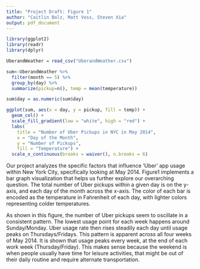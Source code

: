 ```yaml
---
title: "Project Draft: Figure 1"
author: "Caitlin Bolz, Matt Voss, Steven Xia"
output: pdf_document
---
```


```r
library(ggplot2)
library(readr)
library(dplyr)
```


```r
UberandWeather = read_csv("UberandWeather.csv")
```

```r
sum<-UberandWeather %>%
  filter(month == 5) %>% 
  group_by(day) %>% 
  summarize(pickup=n(), temp = mean(temperature))

sum$day = as.numeric(sum$day)
```


```r
ggplot(sum, aes(x = day, y = pickup, fill = temp)) +
  geom_col() +
  scale_fill_gradient(low = "white", high = "red") +
  labs(
    title = "Number of Uber Pickups in NYC in May 2014",
    x = "Day of the Month",
    y = "Number of Pickups",
    fill = "Temperature") +
  scale_x_continuous(breaks = waiver(), n.breaks = 6)
```

Our project analyzes the specific factors that influence ‘Uber’ app usage within New York City, specifically looking at May 2014. Figure1 implements a bar graph visualization that helps us further explore our overarching question. The total number of Uber pickups within a given day is on the y-axis, and each day of the month across the x-axis. The color of each bar is encoded as the temperature in Fahrenheit of each day, with lighter colors representing colder temperatures. 


As shown in this figure, the number of Uber pickups seem to oscillate in a consistent pattern. The lowest usage point for each week happens around Sunday/Monday. Uber usage rate then rises steadily each day until usage peaks on Thursdays/Fridays. This pattern is apparent across all four weeks of May 2014. It is shown that usage peaks every week, at the end of each work week (Thursday/Friday). This makes sense because the weekend is when people usually have time for leisure activities, that might be out of their daily routine and require alternate transportation.
